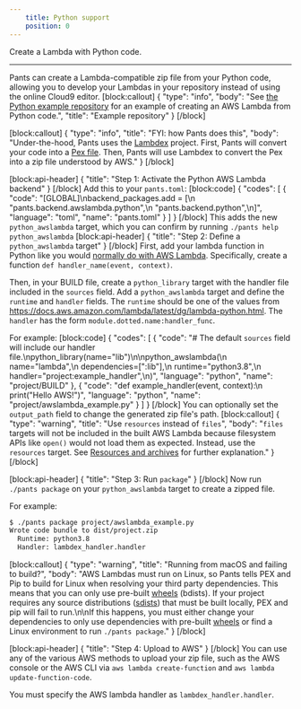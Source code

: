 ```yaml
---
    title: Python support
    position: 0
---
```


Create a Lambda with Python code.

---

Pants can create a Lambda-compatible zip file from your Python code, allowing you to develop your Lambdas in your repository instead of using the online Cloud9 editor.
[block:callout]
{
  "type": "info",
  "body": "See [the Python example repository](https://github.com/pantsbuild/example-python/blob/master/helloworld/awslambda.py) for an example of creating an AWS Lambda from Python code.",
  "title": "Example repository"
}
[/block]

[block:callout]
{
  "type": "info",
  "title": "FYI: how Pants does this",
  "body": "Under-the-hood, Pants uses the [Lambdex](https://github.com/wickman/lambdex) project. First, Pants will convert your code into a [Pex file](../python/overview/pex-files.mdx). Then, Pants will use Lambdex to convert the Pex into a zip file understood by AWS."
}
[/block]

[block:api-header]
{
  "title": "Step 1: Activate the Python AWS Lambda backend"
}
[/block]
Add this to your `pants.toml`:
[block:code]
{
  "codes": [
    {
      "code": "[GLOBAL]\nbackend_packages.add = [\n  \"pants.backend.awslambda.python\",\n  \"pants.backend.python\",\n]",
      "language": "toml",
      "name": "pants.toml"
    }
  ]
}
[/block]
This adds the new `python_awslambda` target, which you can confirm by running `./pants help python_awslambda`
[block:api-header]
{
  "title": "Step 2: Define a `python_awslambda` target"
}
[/block]
First, add your lambda function in Python like you would [normally do with AWS Lambda](https://docs.aws.amazon.com/lambda/latest/dg/python-handler.html). Specifically, create a function `def handler_name(event, context)`.

Then, in your BUILD file, create a `python_library` target with the handler file included in the `sources` field. Add a `python_awslambda` target and define the `runtime` and `handler` fields. The `runtime` should be one of the values from https://docs.aws.amazon.com/lambda/latest/dg/lambda-python.html. The `handler` has the form `module.dotted.name:handler_func`.

For example:
[block:code]
{
  "codes": [
    {
      "code": "# The default `sources` field will include our handler file.\npython_library(name=\"lib\")\n\npython_awslambda(\n    name=\"lambda\",\n    dependencies=[\":lib\"],\n    runtime=\"python3.8\",\n    handler=\"project:example_handler\",\n)",
      "language": "python",
      "name": "project/BUILD"
    },
    {
      "code": "def example_handler(event, context):\n    print(\"Hello AWS!\")",
      "language": "python",
      "name": "project/awslambda_example.py"
    }
  ]
}
[/block]
You can optionally set the `output_path` field to change the generated zip file's path.
[block:callout]
{
  "type": "warning",
  "title": "Use `resources` instead of `files`",
  "body": "`files` targets will not be included in the built AWS Lambda because filesystem APIs like `open()` would not load them as expected. Instead, use the `resources` target. See [Resources and archives](../using-pants/resources-and-archives.mdx) for further explanation."
}
[/block]

[block:api-header]
{
  "title": "Step 3: Run `package`"
}
[/block]
Now run `./pants package` on your `python_awslambda` target to create a zipped file. 

For example:

```bash
$ ./pants package project/awslambda_example.py
Wrote code bundle to dist/project.zip
  Runtime: python3.8
  Handler: lambdex_handler.handler
```
[block:callout]
{
  "type": "warning",
  "title": "Running from macOS and failing to build?",
  "body": "AWS Lambdas must run on Linux, so Pants tells PEX and Pip to build for Linux when resolving your third party dependencies. This means that you can only use pre-built [wheels](https://packaging.python.org/glossary/#term-wheel) (bdists). If your project requires any source distributions ([sdists](https://packaging.python.org/glossary/#term-source-distribution-or-sdist)) that must be built locally, PEX and pip will fail to run.\n\nIf this happens, you must either change your dependencies to only use dependencies with pre-built [wheels](https://pythonwheels.com) or find a Linux environment to run `./pants package`."
}
[/block]

[block:api-header]
{
  "title": "Step 4: Upload to AWS"
}
[/block]
You can use any of the various AWS methods to upload your zip file, such as the AWS console or the AWS CLI via `aws lambda create-function` and `aws lambda update-function-code`.

You must specify the AWS lambda handler as `lambdex_handler.handler`.



